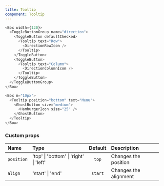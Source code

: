 ```yaml
---
title: Tooltip
component: Tooltip
---
```


```js live=true
<Box width={120}>
  <ToggleButtonGroup name="direction">
    <ToggleButton defaultChecked>
      <Tooltip text="Row">
        <DirectionRowIcon />
      </Tooltip>
    </ToggleButton>
    <ToggleButton>
      <Tooltip text="Column">
        <DirectionColumnIcon />
      </Tooltip>
    </ToggleButton>
  </ToggleButtonGroup>
</Box>
```

```js live=true
<Box m="10px">
  <Tooltip position="bottom" text="Menu">
    <GhostButton size="medium">
      <HamburgerIcon size="25" />
    </GhostButton>
  </Tooltip>
</Box>
```

### Custom props

| Name       | Type                                   | Default | Description           |
| :--------- | :------------------------------------- | :-----: | :-------------------- |
| `position` | 'top' \| 'bottom' \| 'right' \| 'left' |  `top`  | Changes the position  |
| `align`    | 'start' \| 'end'                       | `start` | Changes the alignment |

